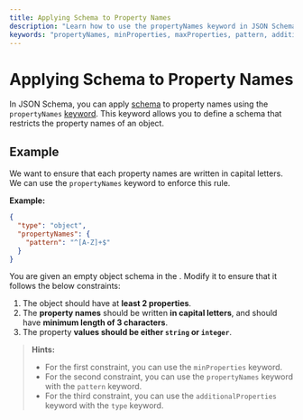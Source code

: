 ```yaml
---
title: Applying Schema to Property Names
description: "Learn how to use the propertyNames keyword in JSON Schema to enforce constraints on property names, including patterns, minimum length, and property values."
keywords: "propertyNames, minProperties, maxProperties, pattern, additionalProperties, JSON Schema"
---
```



# Applying Schema to Property Names

In JSON Schema, you can apply [schema](https://json-schema.org/learn/glossary#schema) to property names using the `propertyNames` [keyword](https://json-schema.org/learn/glossary#keyword). This keyword allows you to define a schema that restricts the property names of an object.

## Example 

We want to ensure that each property names are written in capital letters. We can use the `propertyNames` keyword to enforce this rule.

**Example:**

```json
{
  "type": "object",
  "propertyNames": {
    "pattern": "^[A-Z]+$"
  }
}
```

You are given an empty object schema in the <SideEditorLink/>. Modify it to ensure that it follows the below constraints:

1. The object should have at **least 2 properties**.
2. The **property names** should be written **in capital letters**, and should have **minimum length of 3 characters**.
3. The property **values should be either `string` or `integer`**.

> **Hints:**
> - For the first constraint, you can use the `minProperties` keyword.
> - For the second constraint, you can use the `propertyNames` keyword with the `pattern` keyword.
> - For the third constraint, you can use the `additionalProperties` keyword with the `type` keyword.
